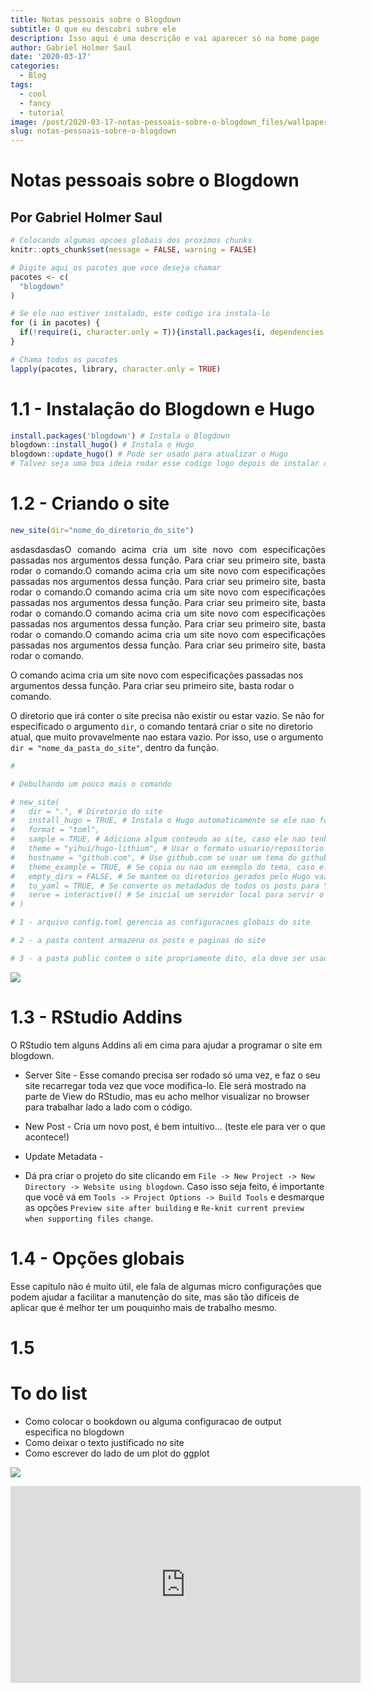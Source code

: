 ```yaml
---
title: Notas pessoais sobre o Blogdown
subtitle: O que eu descobri sobre ele
description: Isso aqui é uma descrição e vai aparecer só na home page
author: Gabriel Holmer Saul
date: '2020-03-17'
categories:
  - Blog
tags:
  - cool
  - fancy
  - tutorial
image: /post/2020-03-17-notas-pessoais-sobre-o-blogdown_files/wallpaper2.png
slug: notas-pessoais-sobre-o-blogdown
---
```



# Notas pessoais sobre o Blogdown
## Por Gabriel Holmer Saul

```r

# Colocando algumas opcoes globais dos proximos chunks
knitr::opts_chunk$set(message = FALSE, warning = FALSE)

# Digite aqui os pacotes que voce deseja chamar
pacotes <- c(
  "blogdown"
)

# Se ele nao estiver instalado, este codigo ira instala-lo
for (i in pacotes) {
  if(!require(i, character.only = T)){install.packages(i, dependencies = T)}
}

# Chama todos os pacotes
lapply(pacotes, library, character.only = TRUE)

```

# 1.1 - Instalação do Blogdown e Hugo

```r

install.packages('blogdown') # Instala o Blogdown
blogdown::install_hugo() # Instala o Hugo
blogdown::update_hugo() # Pode ser usado para atualizar o Hugo
# Talvez seja uma boa ideia rodar esse codigo logo depois de instalar o Hugo, só pra garantir

```

# 1.2 - Criando o site

```r

new_site(dir="nome_do_diretorio_do_site")

```

<p align="justify"> asdasdasdasO comando acima cria um site novo com especificações passadas nos argumentos dessa função. Para criar seu primeiro site, basta rodar o comando.O comando acima cria um site novo com especificações passadas nos argumentos dessa função. Para criar seu primeiro site, basta rodar o comando.O comando acima cria um site novo com especificações passadas nos argumentos dessa função. Para criar seu primeiro site, basta rodar o comando.O comando acima cria um site novo com especificações passadas nos argumentos dessa função. Para criar seu primeiro site, basta rodar o comando.O comando acima cria um site novo com especificações passadas nos argumentos dessa função. Para criar seu primeiro site, basta rodar o comando. </p>

O comando acima cria um site novo com especificações passadas nos argumentos dessa função. Para criar seu primeiro site, basta rodar o comando.

O diretorio que irá conter o site precisa não existir ou estar vazio. Se não for especificado o argumento `dir`, o comando tentará criar o site no diretorio atual, que muito provavelmente nao estara vazio. Por isso, use o argumento `dir = "nome_da_pasta_do_site"`, dentro da função.



```r
# 

# Debulhando um pouco mais o comando

# new_site(
#   dir = ".", # Diretorio do site
#   install_hugo = TRUE, # Instala o Hugo automaticamente se ele nao for encontrado
#   format = "toml",
#   sample = TRUE, # Adiciona algum conteudo ao site, caso ele nao tenha nada
#   theme = "yihui/hugo-lithium", # Usar o formato usuario/repositorio para baixar um tema do github, URL completa com o arquivo zip do tema ou NA para instalar o tema manualmente
#   hostname = "github.com", # Use github.com se usar um tema do github, se usar outro tipo de tema este argumento e ignorado
#   theme_example = TRUE, # Se copia ou nao um exemplo do tema, caso ele exista
#   empty_dirs = FALSE, # Se mantem os diretorios gerados pelo Hugo vazios
#   to_yaml = TRUE, # Se converte os metadados de todos os posts para YAML
#   serve = interactive() # Se inicial um servidor local para servir o site
# )
```


```r

# 1 - arquivo config.toml gerencia as configuracoes globais do site

# 2 - a pasta content armazena os posts e paginas do site

# 3 - a pasta public contem o site propriamente dito, ela deve ser usada para por o site no ar

```

![](/post/2020-03-17-notas-pessoais-sobre-o-blogdown_files/juiz.jpg)

# 1.3 - RStudio Addins

O RStudio tem alguns Addins ali em cima para ajudar a programar o site em blogdown.

* Server Site - Esse comando precisa ser rodado só uma vez, e faz o seu site recarregar toda vez que voce modifica-lo. Ele será mostrado na parte de View do RStudio, mas eu acho melhor visualizar no browser para trabalhar lado a lado com o código.

* New Post - Cria um novo post, é bem intuitivo... (teste ele para ver o que acontece!)

* Update Metadata - 


* Dá pra criar o projeto do site clicando em `File -> New Project -> New Directory -> Website using blogdown`. Caso isso seja feito, é importante que você vá em `Tools -> Project Options -> Build Tools` e desmarque as opções `Preview site after building` e `Re-knit current preview when supporting files change`.

# 1.4 - Opções globais

Esse capítulo não é muito útil, ele fala de algumas micro configurações que podem ajudar a facilitar a manutenção do site, mas são tão difíceis de aplicar que é melhor ter um pouquinho mais de trabalho mesmo.

# 1.5

# To do list
* Como colocar o bookdown ou alguma configuracao de output especifica no blogdown
* Como deixar o texto justificado no site
* Como escrever do lado de um plot do ggplot

![](/post/2020-03-17-notas-pessoais-sobre-o-blogdown_files/juiz.jpg)

<iframe width="560" height="315" src="https://www.youtube.com/embed/eFyAyz6Xy6g" frameborder="0" allowfullscreen></iframe>











